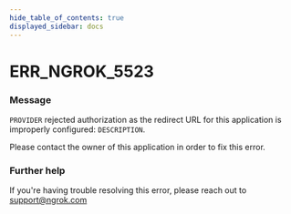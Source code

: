 ```yaml
---
hide_table_of_contents: true
displayed_sidebar: docs
---
```



# ERR_NGROK_5523

### Message

`PROVIDER` rejected authorization as the redirect URL for this application is improperly configured: `DESCRIPTION`.

Please contact the owner of this application in order to fix this error.

<ErrorDetails error="err_ngrok_5523" />

### Further help

If you're having trouble resolving this error, please reach out to [support@ngrok.com](mailto:support@ngrok.com?subject=Help%20with%20ERR_NGROK_5523)
